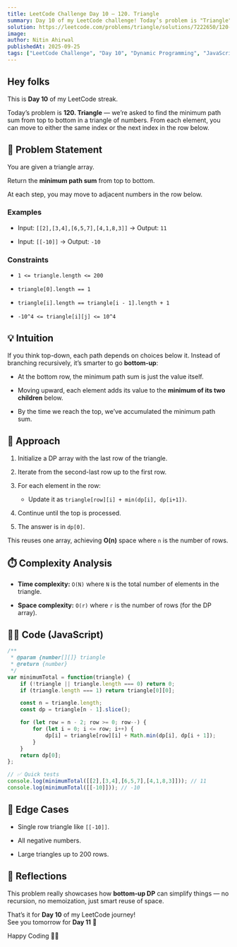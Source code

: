```yaml
---
title: LeetCode Challenge Day 10 — 120. Triangle  
summary: Day 10 of my LeetCode challenge! Today’s problem is "Triangle". I go over how to find the minimum path sum from top to bottom, explain the bottom-up dynamic programming approach, and share my JavaScript solution that optimizes space by reusing a single array.  
solution: https://leetcode.com/problems/triangle/solutions/7222650/120-triangle-by-nitinahirwal_in-xzzr
image:  
author: Nitin Ahirwal  
publishedAt: 2025-09-25  
tags: ["LeetCode Challenge", "Day 10", "Dynamic Programming", "JavaScript", "DP", "Triangle", "Medium", "Portfolio"]
---
```

## Hey folks

This is **Day 10** of my LeetCode streak.  

Today’s problem is **120. Triangle** — we’re asked to find the minimum path sum from top to bottom in a triangle of numbers. From each element, you can move to either the same index or the next index in the row below.

## 📌 Problem Statement

You are given a triangle array.

Return the **minimum path sum** from top to bottom.

At each step, you may move to adjacent numbers in the row below.

### Examples

- Input: `[[2],[3,4],[6,5,7],[4,1,8,3]]` → Output: `11`
    
- Input: `[[-10]]` → Output: `-10`
    

### Constraints

- `1 <= triangle.length <= 200`
    
- `triangle[0].length == 1`
    
- `triangle[i].length == triangle[i - 1].length + 1`
    
- `-10^4 <= triangle[i][j] <= 10^4`

## 💡 Intuition

If you think top-down, each path depends on choices below it. Instead of branching recursively, it’s smarter to go **bottom-up**:

- At the bottom row, the minimum path sum is just the value itself.
    
- Moving upward, each element adds its value to the **minimum of its two children** below.
    
- By the time we reach the top, we’ve accumulated the minimum path sum.

## 🔑 Approach

1. Initialize a DP array with the last row of the triangle.
    
2. Iterate from the second-last row up to the first row.
    
3. For each element in the row:
    
    - Update it as `triangle[row][i] + min(dp[i], dp[i+1])`.
        
4. Continue until the top is processed.
    
5. The answer is in `dp[0]`.
    

This reuses one array, achieving **O(n)** space where `n` is the number of rows.

## ⏱️ Complexity Analysis

- **Time complexity:** `O(N)` where `N` is the total number of elements in the triangle.
    
- **Space complexity:** `O(r)` where `r` is the number of rows (for the DP array).

## 🧑‍💻 Code (JavaScript)

```js
/**
 * @param {number[][]} triangle
 * @return {number}
 */
var minimumTotal = function(triangle) {
    if (!triangle || triangle.length === 0) return 0;
    if (triangle.length === 1) return triangle[0][0];

    const n = triangle.length;
    const dp = triangle[n - 1].slice(); 

    for (let row = n - 2; row >= 0; row--) {
        for (let i = 0; i <= row; i++) {
            dp[i] = triangle[row][i] + Math.min(dp[i], dp[i + 1]);
        }
    }
    return dp[0];
};

// ✅ Quick tests
console.log(minimumTotal([[2],[3,4],[6,5,7],[4,1,8,3]])); // 11
console.log(minimumTotal([[-10]])); // -10
```

## 🧪 Edge Cases

- Single row triangle like `[[-10]]`.
    
- All negative numbers.
    
- Large triangles up to 200 rows.

## 🎥 Reflections

This problem really showcases how **bottom-up DP** can simplify things — no recursion, no memoization, just smart reuse of space.

That’s it for **Day 10** of my LeetCode journey!  
See you tomorrow for **Day 11** 🚀

Happy Coding 👨‍💻